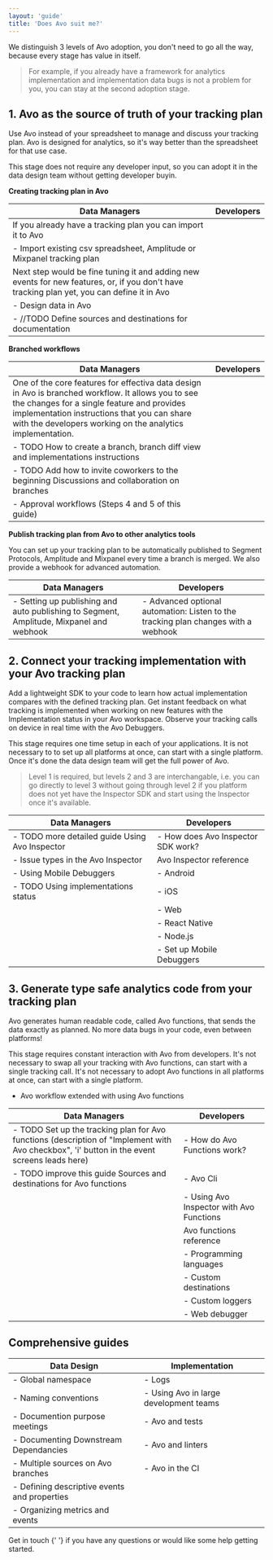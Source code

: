 ```yaml
---
layout: 'guide'
title: 'Does Avo suit me?'
---
```



We distinguish 3 levels of Avo adoption, you don't need to go all the way, because every stage has value in itself. 

> For example, if you already have a framework for analytics implementation and implementation data bugs is not a problem for you, you can stay at the second adoption stage.

## 1. Avo as the source of truth of your tracking plan

Use Avo instead of your spreadsheet to manage and discuss your tracking plan. Avo is designed for analytics, so it's way better than the spreadsheet for that use case.

This stage does not require any developer input, so you can adopt it in the data design team without getting developer buyin.

**Creating tracking plan in Avo**

|Data Managers|Developers|
--- | ---
|If you already have a tracking plan you can import it to Avo||
|- <Link passHref href="/tracking-plan/importing"><a>Import existing csv spreadsheet, Amplitude or Mixpanel tracking plan</a></Link>||
|Next step would be fine tuning it and adding new events for new features, or, if you don't have tracking plan yet, you can define it in Avo||
|- <Link passHref href="/data-design/start-data-design"><a>Design data in Avo</a></Link>||
|- //TODO Define sources and destinations for documentation||

**Branched workflows**

|Data Managers|Developers|
--- | ---
|One of the core features for effectiva data design in Avo is branched workflow. It allows you to see the changes for a single feature and provides implementation instructions that you can share with the developers working on the analytics implementation.||
|- TODO How to create a branch, branch diff view and implementations instructions||
|- TODO Add how to invite coworkers to the beginning <Link passHref href="/data-design/start-collaborating"><a>Discussions and collaboration on branches</a></Link>||
|- <Link passHref href="/data-design/day-to-day-workflow#a-namestep-4-ask-for-reviewa-step-4--ask-for-review"><a>Approval workflows (Steps 4 and 5 of this guide)</a></Link>||

**Publish tracking plan from Avo to other analytics tools**

You can set up your tracking plan to be automatically published to Segment Protocols, Amplitude and Mixpanel every time a branch is merged. We also provide a webhook for advanced automation.

|Data Managers|Developers|
--- | ---
|- <Link passHref href="/workspace/tracking-plan/publishing"><a>Setting up publishing and auto publishing to Segment, Amplitude, Mixpanel and webhook</a></Link>|- <Link passHref href="/implementation/avo-tracking-plan-webhook"><a>Advanced optional automation: Listen to the tracking plan changes with a webhook</a></Link>|

## 2. Connect your tracking implementation with your Avo tracking plan
Add a lightweight SDK to your code to learn how actual implementation compares with the defined tracking plan. 
Get instant feedback on what tracking is implemented when working on new features with the Implementation status in your Avo workspace. 
Observe your tracking calls on device in real time with the Avo Debuggers.

This stage requires one time setup in each of your applications.
It is not necessary to to set up all platforms at once, can start with a single platform.
Once it's done the data design team will get the full power of Avo.

> Level 1 is required, but levels 2 and 3 are interchangable, i.e. you can go directly to level 3 without going through level 2 if you platform does not yet have the Inspector SDK and start using the Inspector once it's available.

|Data Managers|Developers|
--- | ---
|- TODO more detailed guide <Link passHref href="/data-design/start-using-inspector"><a>Using Avo Inspector</a></Link>|- <Link passHref href="/implementation/devs-101#avo-inspector-sdk"><a>How does Avo Inspector SDK work?</a></Link>|
|- <Link passHref href="/explore-tracking-plan/issue-types-in-inspector"><a>Issue types in the Avo Inspector</a></Link>|Avo Inspector reference|
|- <Link passHref href="/explore-tracking-plan/start-using-visual-debuggers#accessing-mobile-debuggers"><a>Using Mobile Debuggers</a></Link>|- <Link passHref href="/implementation/inspector/sdk/android"><a>Android</a></Link>|
|- TODO Using implementations status|- <Link passHref href="/implementation/inspector/sdk/ios"><a>iOS</a></Link>|
||- <Link passHref href="/implementation/inspector/sdk/web"><a>Web</a></Link>|
||- <Link passHref href="/implementation/inspector/sdk/react-native"><a>React Native</a></Link>|
||- <Link passHref href="/implementation/inspector/sdk/node"><a>Node.js</a></Link>|
||- <Link passHref href="/implementation/setup-mobile-debugger"><a>Set up Mobile Debuggers</a></Link> |

## 3. Generate type safe analytics code from your tracking plan
Avo generates human readable code, called Avo functions, that sends the data exactly as planned. No more data bugs in your code, even between platforms!

This stage requires constant interaction with Avo from developers. 
It's not necessary to swap all your tracking with Avo functions, can start with a single tracking call.
It's not necessary to adopt Avo functions in all platforms at once, can start with a single platform.

- <Link passHref href="/data-design/day-to-day-workflow"><a>Avo workflow extended with using Avo functions</a></Link>

|Data Managers|Developers|
--- | ---
|- TODO Set up the tracking plan for Avo functions (description of "Implement with Avo checkbox", 'i' button in the event screens leads here)|- <Link passHref href="/implementation/devs-101#a-nameavo-generated-filea-avo-generated-file-containing-avo-functions"><a>How do Avo Functions work?</a></Link>|
|- TODO improve this guide <Link passHref href="/data-design/analytics"><a>Sources and destinations for Avo functions</a></Link>|- <Link passHref href="/implementation/cli"><a>Avo Cli</a></Link>|
||- <Link passHref href="/implementation/start-using-inspector-with-avo-functions"><a>Using Avo Inspector with Avo Functions</a></Link>|
||Avo functions reference|
||- <Link passHref href="/implementation/supported-programming-languages"><a>Programming languages</a></Link>|
||- <Link passHref href="/implementation/start-custom-destination"><a>Custom destinations</a></Link>|
||- <Link passHref href="/implementation/custom-loggers"><a>Custom loggers</a></Link>|
||- <Link passHref href="/implementation/start-using-web-debugger"><a>Web debugger</a></Link>|

## Comprehensive guides

|Data Design|Implementation|
--- | ---
|- Global namespace|- Logs|
|- Naming conventions|- Using Avo in large development teams|
|- Documention purpose meetings|- Avo and tests|
|- Documenting Downstream Dependancies|- Avo and linters|
|- Multiple sources on Avo branches|- Avo in the CI|
|- Defining descriptive events and properties||
|- Organizing metrics and events||

<p>
  <Link passHref href="/help/troubleshooting">
    <a>Get in touch</a>
  </Link>{' '}
  if you have any questions or would like some help getting started.
</p>
